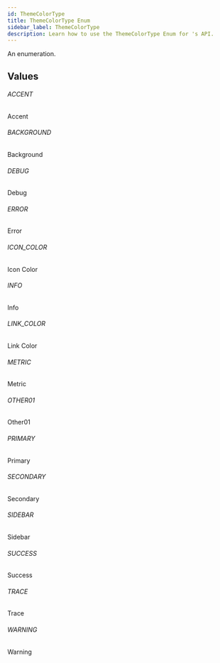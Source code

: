 ```yaml
---
id: ThemeColorType
title: ThemeColorType Enum
sidebar_label: ThemeColorType
description: Learn how to use the ThemeColorType Enum for 's API.
---
```


An enumeration.

## Values

###### ACCENT

Accent

###### BACKGROUND

Background

###### DEBUG

Debug

###### ERROR

Error

###### ICON_COLOR

Icon Color

###### INFO

Info

###### LINK_COLOR

Link Color

###### METRIC

Metric

###### OTHER01

Other01

###### PRIMARY

Primary

###### SECONDARY

Secondary

###### SIDEBAR

Sidebar

###### SUCCESS

Success

###### TRACE

Trace

###### WARNING

Warning
